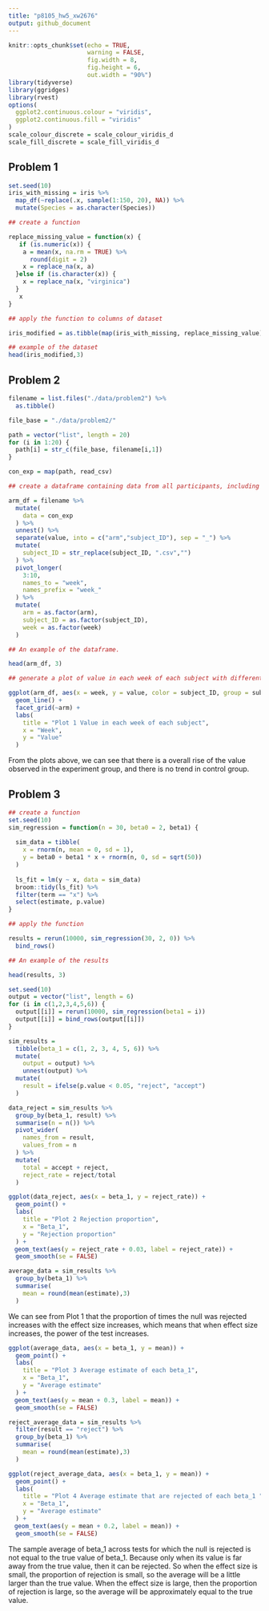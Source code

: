 ```yaml
---
title: "p8105_hw5_xw2676"
output: github_document
---
```


```r
knitr::opts_chunk$set(echo = TRUE,
                      warning = FALSE,
                      fig.width = 8,
                      fig.height = 6,
                      out.width = "90%")
library(tidyverse)
library(ggridges)
library(rvest)
options(
  ggplot2.continuous.colour = "viridis",
  ggplot2.continuous.fill = "viridis"
)
scale_colour_discrete = scale_colour_viridis_d
scale_fill_discrete = scale_fill_viridis_d
```

## Problem 1

```r
set.seed(10)
iris_with_missing = iris %>% 
  map_df(~replace(.x, sample(1:150, 20), NA)) %>%
  mutate(Species = as.character(Species)) 

## create a function

replace_missing_value = function(x) {
   if (is.numeric(x)) {
    a = mean(x, na.rm = TRUE) %>% 
      round(digit = 2)
    x = replace_na(x, a)
  }else if (is.character(x)) {
    x = replace_na(x, "virginica")
  }
   x
}

## apply the function to columns of dataset

iris_modified = as.tibble(map(iris_with_missing, replace_missing_value))

## example of the dataset
head(iris_modified,3)
```

## Problem 2

```r
filename = list.files("./data/problem2") %>% 
  as.tibble() 

file_base = "./data/problem2/"

path = vector("list", length = 20)
for (i in 1:20) {
  path[i] = str_c(file_base, filename[i,1])
}

con_exp = map(path, read_csv)

## create a dataframe containing data from all participants, including the subject ID, arm, and observations over time.

arm_df = filename %>% 
  mutate(
    data = con_exp
  ) %>% 
  unnest() %>% 
  separate(value, into = c("arm","subject_ID"), sep = "_") %>% 
  mutate(
    subject_ID = str_replace(subject_ID, ".csv","")
  ) %>% 
  pivot_longer(
    3:10,
    names_to = "week",
    names_prefix = "week_"
  ) %>% 
  mutate(
    arm = as.factor(arm),
    subject_ID = as.factor(subject_ID),
    week = as.factor(week)
  )

## An example of the dataframe.

head(arm_df, 3)

## generate a plot of value in each week of each subject with different arms.

ggplot(arm_df, aes(x = week, y = value, color = subject_ID, group = subject_ID)) +
  geom_line() +
  facet_grid(~arm) +
  labs(
    title = "Plot 1 Value in each week of each subject",
    x = "Week",
    y = "Value"
  ) 

```

From the plots above, we can see that there is a overall rise of the value observed in the experiment group, and there is no trend in control group.

## Problem 3
```r
## create a function 
set.seed(10)
sim_regression = function(n = 30, beta0 = 2, beta1) {
  
  sim_data = tibble(
    x = rnorm(n, mean = 0, sd = 1),
    y = beta0 + beta1 * x + rnorm(n, 0, sd = sqrt(50))
  )
  
  ls_fit = lm(y ~ x, data = sim_data)
  broom::tidy(ls_fit) %>% 
  filter(term == "x") %>% 
  select(estimate, p.value)
}

## apply the function 

results = rerun(10000, sim_regression(30, 2, 0)) %>% 
  bind_rows()

## An example of the results

head(results, 3)
```

```r
set.seed(10)
output = vector("list", length = 6)
for (i in c(1,2,3,4,5,6)) {
  output[[i]] = rerun(10000, sim_regression(beta1 = i))
  output[[i]] = bind_rows(output[[i]])
}

sim_results = 
  tibble(beta_1 = c(1, 2, 3, 4, 5, 6)) %>% 
  mutate(
    output = output) %>% 
    unnest(output) %>% 
  mutate(
    result = ifelse(p.value < 0.05, "reject", "accept")
  ) 

data_reject = sim_results %>% 
  group_by(beta_1, result) %>% 
  summarise(n = n()) %>% 
  pivot_wider(
    names_from = result,
    values_from = n
  ) %>% 
  mutate(
    total = accept + reject,
    reject_rate = reject/total
  )

ggplot(data_reject, aes(x = beta_1, y = reject_rate)) +
  geom_point() +
  labs(
    title = "Plot 2 Rejection proportion",
    x = "Beta_1",
    y = "Rejection proportion"
  ) +
　geom_text(aes(y = reject_rate + 0.03, label = reject_rate)) +
  geom_smooth(se = FALSE)

average_data = sim_results %>% 
  group_by(beta_1) %>% 
  summarise(
    mean = round(mean(estimate),3)
  )
```

We can see from Plot 1 that the proportion of times the null was rejected increases with the effect size increases, which means that when effect size increases, the power of the test increases.

```r
ggplot(average_data, aes(x = beta_1, y = mean)) +
  geom_point() +
  labs(
    title = "Plot 3 Average estimate of each beta_1",
    x = "Beta_1",
    y = "Average estimate"
  ) +
　geom_text(aes(y = mean + 0.3, label = mean)) +
  geom_smooth(se = FALSE)

reject_average_data = sim_results %>% 
  filter(result == "reject") %>% 
  group_by(beta_1) %>% 
  summarise(
    mean = round(mean(estimate),3)
  )

ggplot(reject_average_data, aes(x = beta_1, y = mean)) +
  geom_point() +
  labs(
    title = "Plot 4 Average estimate that are rejected of each beta_1 ",
    x = "Beta_1",
    y = "Average estimate"
  ) +
　geom_text(aes(y = mean + 0.2, label = mean)) +
  geom_smooth(se = FALSE)
```

The sample average of beta_1 across tests for which the null is rejected is not equal to the true value of beta_1. Because only when its value is far away from the true value, then it can be rejected. So when the effect size is small, the proportion of rejection is small, so the average will be a little larger than the true value. When the effect size is large, then the proportion of rejection is large, so the average will be approximately equal to the true value.





